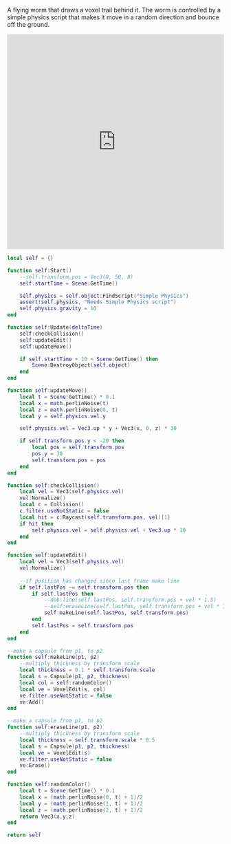 

A flying worm that draws a voxel trail behind it. The worm is controlled by a simple physics script that makes it move in a random direction and bounce off the ground.

<iframe width="100%" height="500" src="https://www.youtube.com/embed/B7bFbBRM3IM?si=PujfCIhl8M_SMQnQ" title="YouTube video player" frameborder="0" allow="accelerometer; autoplay; clipboard-write; encrypted-media; gyroscope; picture-in-picture; web-share" referrerpolicy="strict-origin-when-cross-origin" fullscreen></iframe>


```lua
local self = {}

function self:Start()
    --self.transform.pos = Vec3(0, 50, 8)
    self.startTime = Scene:GetTime()

    self.physics = self.object:FindScript("Simple Physics")
    assert(self.physics, "Needs Simple Physics script")
    self.physics.gravity = 10
end

function self:Update(deltaTime)
    self:checkCollision()
    self:updateEdit()
    self:updateMove()

    if self.startTime + 10 < Scene:GetTime() then
        Scene:DestroyObject(self.object)
    end
end

function self:updateMove()
    local t = Scene:GetTime() * 0.1
    local x = math.perlinNoise(t)
    local z = math.perlinNoise(0, t)
    local y = self.physics.vel.y

    self.physics.vel = Vec3.up * y + Vec3(x, 0, z) * 30

    if self.transform.pos.y < -20 then
        local pos = self.transform.pos
        pos.y = 30
        self.transform.pos = pos
    end 
end

function self:checkCollision()
    local vel = Vec3(self.physics.vel)
    vel:Normalize()
    local c = Collision()
    c.filter.useNotStatic = false
    local hit = c:Raycast(self.transform.pos, vel)[1]
    if hit then
        self.physics.vel = self.physics.vel + Vec3.up * 10
    end
end

function self:updateEdit()
    local vel = Vec3(self.physics.vel)
    vel:Normalize()
    
    --if position has changed since last frame make line
    if self.lastPos ~= self.transform.pos then
        if self.lastPos then
            --deb:line(self.lastPos, self.transform.pos + vel * 1.5)
            --self:eraseLine(self.lastPos, self.transform.pos + vel * 1.5)
            self:makeLine(self.lastPos, self.transform.pos)
        end
        self.lastPos = self.transform.pos
    end
end

--make a capsule from p1, to p2
function self:makeLine(p1, p2)
    --multiply thickness by transform scale
    local thickness = 0.1 * self.transform.scale
    local s = Capsule(p1, p2, thickness)
    local col = self:randomColor()
    local ve = VoxelEdit(s, col)
    ve.filter.useNotStatic = false
    ve:Add()
end

--make a capsule from p1, to p2
function self:eraseLine(p1, p2)
    --multiply thickness by transform scale
    local thickness = self.transform.scale * 0.5
    local s = Capsule(p1, p2, thickness)
    local ve = VoxelEdit(s)
    ve.filter.useNotStatic = false
    ve:Erase()
end

function self:randomColor()
    local t = Scene:GetTime() * 0.1
    local x = (math.perlinNoise(0, t) + 1)/2
    local y = (math.perlinNoise(1, t) + 1)/2
    local z = (math.perlinNoise(2, t) + 1)/2
    return Vec3(x,y,z)
end

return self
```